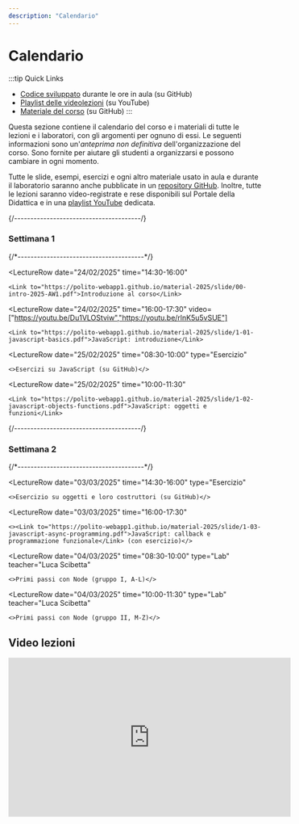 ```yaml
---
description: "Calendario"
---
```




# Calendario

:::tip Quick Links
* [Codice sviluppato](https://github.com/polito-webapp1/aw1-weeks-2025) durante le ore in aula (su GitHub)
* [Playlist delle videolezioni](https://youtube.com/playlist?list=PLs7DWGc_wmwQoZtq-xf4mO4sw9VuZkTd0) (su YouTube)
* [Materiale del corso](https://github.com/polito-webapp1/material-2025) (su GitHub)
:::

Questa sezione contiene il calendario del corso e i materiali di tutte le lezioni e i laboratori, con gli argomenti per ognuno di essi. Le seguenti informazioni sono un'*anteprima non definitiva* dell'organizzazione del corso. Sono fornite per aiutare gli studenti a organizzarsi e possono cambiare in ogni momento.

Tutte le slide, esempi, esercizi e ogni altro materiale usato in aula e durante il laboratorio saranno anche pubblicate in un [repository GitHub](https://github.com/polito-webapp1/material-2025). Inoltre, tutte le lezioni saranno video-registrate e rese disponibili sul Portale della Didattica e in una [playlist YouTube](https://youtube.com/playlist?list=PLs7DWGc_wmwQoZtq-xf4mO4sw9VuZkTd0) dedicata.


<LectureTable defaultTeacher="Luigi De Russis" defaultType="Lezione" showMaterial={false} language='IT'>

{/*---------------------------------------*/}
<LectureDivider>
### Settimana 1
</LectureDivider>
{/*---------------------------------------*/}

<LectureRow
    date="24/02/2025" time="14:30-16:00"
>
    <Link to="https://polito-webapp1.github.io/material-2025/slide/00-intro-2025-AW1.pdf">Introduzione al corso</Link>
</LectureRow>

<LectureRow
    date="24/02/2025" time="16:00-17:30" video=["https://youtu.be/Du1VLOStviw","https://youtu.be/rlnK5u5vSUE"]
>
    <Link to="https://polito-webapp1.github.io/material-2025/slide/1-01-javascript-basics.pdf">JavaScript: introduzione</Link>
</LectureRow>

<LectureRow
    date="25/02/2025" time="08:30-10:00" type="Esercizio"
>
    <>Esercizi su JavaScript (su GitHub)</>
</LectureRow>

<LectureRow
    date="25/02/2025" time="10:00-11:30"
>
    <Link to="https://polito-webapp1.github.io/material-2025/slide/1-02-javascript-objects-functions.pdf">JavaScript: oggetti e funzioni</Link>
</LectureRow>

{/*---------------------------------------*/}
<LectureDivider>
### Settimana 2
</LectureDivider>
{/*---------------------------------------*/}

<LectureRow
    date="03/03/2025" time="14:30-16:00" type="Esercizio" 
>
    <>Esercizio su oggetti e loro costruttori (su GitHub)</>
</LectureRow>

<LectureRow
    date="03/03/2025" time="16:00-17:30"
>
    <><Link to="https://polito-webapp1.github.io/material-2025/slide/1-03-javascript-async-programming.pdf">JavaScript: callback e programmazione funzionale</Link> (con esercizio)</>
</LectureRow>

<LectureRow
    date="04/03/2025" time="08:30-10:00" type="Lab" teacher="Luca Scibetta"
>
    <>Primi passi con Node (gruppo I, A-L)</>
</LectureRow>

<LectureRow
    date="04/03/2025" time="10:00-11:30" type="Lab" teacher="Luca Scibetta"
>
    <>Primi passi con Node (gruppo II, M-Z)</>
</LectureRow>


</LectureTable>

## Video lezioni

<iframe width="560" height="315" src="https://www.youtube-nocookie.com/embed/videoseries?si=ES3bJRhmfcup3Hc6&amp;list=PLs7DWGc_wmwQoZtq-xf4mO4sw9VuZkTd0" title="YouTube video player" frameborder="0" allow="accelerometer; autoplay; clipboard-write; encrypted-media; gyroscope; picture-in-picture; web-share" referrerpolicy="strict-origin-when-cross-origin" allowfullscreen></iframe>
